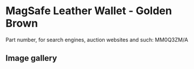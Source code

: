 
# MagSafe Leather Wallet - Golden Brown

Part number, for search engines, auction websites and such: MM0Q3ZM/A

## Image gallery

<div style={{ width: '100%', maxWidth: '768px' }}>
<GalleryComponent
    images={[
      {
        original: "/everysource/MM0Q3.webp",
        thumbnail: "/everypreview/MM0Q3.webp",
      },
      {
        original: "/everysource/MM0Q3_AV1.webp",
        thumbnail: "/everypreview/MM0Q3_AV1.webp",
      },
      {
        original: "/everysource/MM0Q3_AV2.webp",
        thumbnail: "/everypreview/MM0Q3_AV2.webp",
      },
      {
        original: "/everysource/MM0Q3_AV3.webp",
        thumbnail: "/everypreview/MM0Q3_AV3.webp",
      },
      {
        original: "/everysource/MM0Q3_AV4.webp",
        thumbnail: "/everypreview/MM0Q3_AV4.webp",
      }
    ]}
  />
</div>